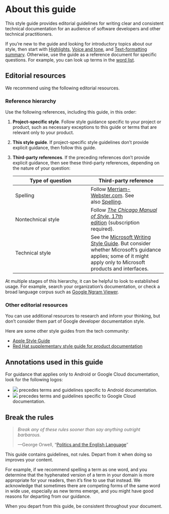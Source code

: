 # About this guide

This style guide provides editorial guidelines for writing clear and consistent technical documentation for an audience of software developers and other technical practitioners.

If you're new to the guide and looking for introductory topics about our style, then start with [Highlights](highlights.md), [Voice and tone](tone.md), and [Text-formatting summary](text-formatting.md). Otherwise, use the guide as a reference document for specific questions. For example, you can look up terms in the [word list](https://developers.google.com/style/word-list).

## Editorial resources

We recommend using the following editorial resources.

### Reference hierarchy

Use the following references, including this guide, in this order:

1. **Project-specific style**. Follow style guidance specific to your project or product, such as necessary exceptions to this guide or terms that are relevant only to your product.
2. **This style guide**. If project-specific style guidelines don't provide explicit guidance, then follow this guide.

3. **Third-party references**. If the preceding references don't provide explicit guidance, then see these third-party references, depending on the nature of your question:

    | Type of question | Third-party reference |
    | --- |  --- |
    | Spelling | Follow [Merriam-Webster.com](https://www.merriam-webster.com/). See also [Spelling](https://developers.google.com/style/spelling). |
    | Nontechnical style | Follow [*The Chicago Manual of Style*, 17th edition](https://www.chicagomanualofstyle.org/home.html) (subscription required). |
    | Technical style | See the [Microsoft Writing Style Guide](https://docs.microsoft.com/style-guide/welcome/). But consider whether Microsoft's guidance applies; some of it might apply only to Microsoft products and interfaces. |

At multiple stages of this hierarchy, it can be helpful to look to established usage. For example, search your organization's documentation, or check a broad language corpus such as [Google Ngram Viewer](https://books.google.com/ngrams/).

### Other editorial resources

You can use additional resources to research and inform your thinking, but don't consider them part of Google developer documentation style.

Here are some other style guides from the tech community:

- [Apple Style Guide](https://help.apple.com/applestyleguide/)
- [Red Hat supplementary style guide for product documentation](https://redhat-documentation.github.io/supplementary-style-guide/)

## Annotations used in this guide

For guidance that applies only to Android or Google Cloud documentation, look for the following logos:

- ![](images/android.png) precedes terms and guidelines specific to Android documentation.
- ![](https://www.gstatic.com/images/branding/productlogos/google_cloud/v8/web-24dp/logo_google_cloud_color_1x_web_24dp.png) precedes terms and guidelines specific to Google Cloud documentation.

## Break the rules

> *Break any of these rules sooner than say anything outright barbarous.*
>
> ---George Orwell, "[Politics and the English Language](https://www.orwellfoundation.com/the-orwell-foundation/orwell/essays-and-other-works/politics-and-the-english-language/)"

This guide contains guidelines, not rules. Depart from it when doing so improves your content.

For example, if we recommend spelling a term as one word, and you determine that the hyphenated version of a term in your domain is more appropriate for your readers, then it's fine to use that instead. We acknowledge that sometimes there are competing forms of the same word in wide use, especially as new terms emerge, and you might have good reasons for departing from our guidance.

When you depart from this guide, be consistent throughout your document.
